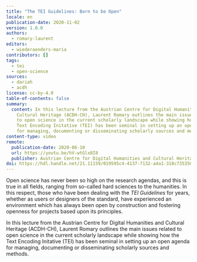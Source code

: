 ```yaml
---
title: "The TEI Guidelines: Born to be Open"
locale: en
publication-date: 2020-11-02
version: 1.0.0
authors:
  - romary-laurent
editors:
  - wiederaenders-maria
contributors: []
tags:
  - tei
  - open-science
sources:
  - dariah
  - acdh
license: cc-by-4.0
table-of-contents: false
summary:
  content: In this lecture from the Austrian Centre for Digital Humanities and
    Cultural Heritage (ACDH-CH), Laurent Romary outlines the main issues related
    to open science in the current scholarly landscape while showing how the
    Text Encoding Initative (TEI) has been seminal in setting up an open agenda
    for managing, documenting or disseminating scholarly sources and methods.
content-type: video
remote:
  publication-date: 2020-06-10
  url: https://youtu.be/hV-wtGlx8I8
  publisher: Austrian Centre for Digital Humanities and Cultural Heritage (ACDH-CH)
doi: https://hdl.handle.net/21.11159/019595c4-4137-7132-a4a1-318c735350e4
---
```

Open science has never been so high on the research agendas, and this is true in all fields, ranging from so-called hard sciences to the humanities. In this respect, those who have been dealing with the *TEI Guidelines* for years, whether as users or designers of the standard, have experienced an environment which has always been open by construction and fostering openness for projects based upon its principles.

In this lecture from the Austrian Centre for Digital Humanities and Cultural Heritage (ACDH-CH), Laurent Romary outlines the main issues related to open science in the current scholarly landscape while showing how the Text Encoding Initative (TEI) has been seminal in setting up an open agenda for managing, documenting or disseminating scholarly sources and methods.

<VideoCard provider="youtube" id="hV-wtGlx8I8" title="Click to view" src="/assets/content/assets/en/resources/external/the-tei-guidelines-born-to-be-open/acdh-ch-laurent-tei.png" subtitle="ACDH-CH Lecture 6.1 – Laurent Romary – The TEI Guidelines: Born to Be Open" />
